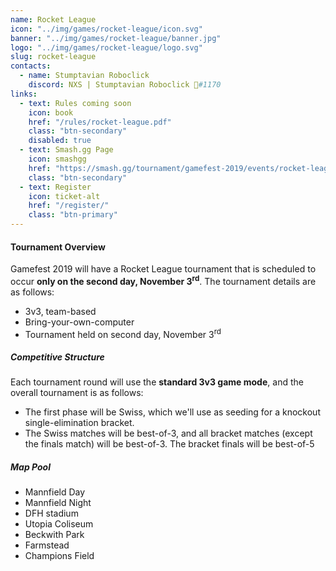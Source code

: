 ---
name: Rocket League
icon: "../img/games/rocket-league/icon.svg"
banner: "../img/games/rocket-league/banner.jpg"
logo: "../img/games/rocket-league/logo.svg"
slug: rocket-league
contacts:
  - name: Stumptavian Roboclick
    discord: NXS | Stumptavian Roboclick 💜#1170
links:
  - text: Rules coming soon
    icon: book
    href: "/rules/rocket-league.pdf"
    class: "btn-secondary"
    disabled: true
  - text: Smash.gg Page
    icon: smashgg
    href: "https://smash.gg/tournament/gamefest-2019/events/rocket-league-3v3-byoc"
    class: "btn-secondary"
  - text: Register
    icon: ticket-alt
    href: "/register/"
    class: "btn-primary"
---
#### Tournament Overview

Gamefest 2019 will have a Rocket League tournament that is scheduled to occur **only on the second day, November 3<sup>rd</sup>**. The tournament details are as follows:

- 3v3, team-based
- Bring-your-own-computer
- Tournament held on second day, November 3<sup>rd</sup>

##### Competitive Structure

Each tournament round will use the **standard 3v3 game mode**, and the overall tournament is as follows:

- The first phase will be Swiss, which we'll use as seeding for a knockout single-elimination bracket.
- The Swiss matches will be best-of-3, and all bracket matches (except the finals match) will be best-of-3. The bracket finals will be best-of-5

##### Map Pool

- Mannfield Day
- Mannfield Night
- DFH stadium
- Utopia Coliseum
- Beckwith Park
- Farmstead
- Champions Field

<Contact contacts={props.contacts} />
